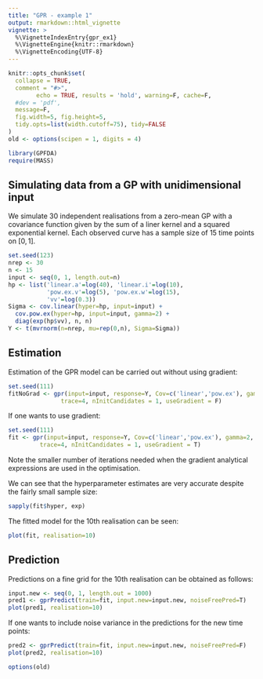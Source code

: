 ```yaml
---
title: "GPR - example 1"
output: rmarkdown::html_vignette
vignette: >
  %\VignetteIndexEntry{gpr_ex1}
  %\VignetteEngine{knitr::rmarkdown}
  %\VignetteEncoding{UTF-8}
---
```


```r
knitr::opts_chunk$set(
  collapse = TRUE,
  comment = "#>",
        echo = TRUE, results = 'hold', warning=F, cache=F, 
  #dev = 'pdf', 
  message=F, 
  fig.width=5, fig.height=5,
  tidy.opts=list(width.cutoff=75), tidy=FALSE
)
old <- options(scipen = 1, digits = 4)
```

```r
library(GPFDA)
require(MASS)
```

## Simulating data from a GP with unidimensional input

We simulate $30$ independent realisations from a zero-mean GP with a covariance 
function given by the sum of a liner kernel and a squared exponential kernel. 
Each observed curve has a sample size of $15$ time points on $[0,1]$.

```r
set.seed(123)
nrep <- 30
n <- 15
input <- seq(0, 1, length.out=n)
hp <- list('linear.a'=log(40), 'linear.i'=log(10),
           'pow.ex.v'=log(5), 'pow.ex.w'=log(15),
           'vv'=log(0.3))
Sigma <- cov.linear(hyper=hp, input=input) + 
  cov.pow.ex(hyper=hp, input=input, gamma=2) + 
  diag(exp(hp$vv), n, n)
Y <- t(mvrnorm(n=nrep, mu=rep(0,n), Sigma=Sigma))
```

## Estimation

Estimation of the GPR model can be carried out without using gradient:
```r
set.seed(111)
fitNoGrad <- gpr(input=input, response=Y, Cov=c('linear','pow.ex'), gamma=2, 
               trace=4, nInitCandidates = 1, useGradient = F)
```

If one wants to use gradient:
```r
set.seed(111)
fit <- gpr(input=input, response=Y, Cov=c('linear','pow.ex'), gamma=2, 
         trace=4, nInitCandidates = 1, useGradient = T)
```

Note the smaller number of iterations needed when the gradient analytical 
expressions are used in the optimisation.

We can see that the hyperparameter estimates are very accurate despite the fairly 
small sample size:
```r
sapply(fit$hyper, exp)
```

The fitted model for the $10$th realisation can be seen:
```r
plot(fit, realisation=10)
```


## Prediction

Predictions on a fine grid for the $10$th realisation can be obtained as follows:
```r
input.new <- seq(0, 1, length.out = 1000)
pred1 <- gprPredict(train=fit, input.new=input.new, noiseFreePred=T)
plot(pred1, realisation=10)
```

If one wants to include noise variance in the predictions for the new time points:
```r
pred2 <- gprPredict(train=fit, input.new=input.new, noiseFreePred=F)
plot(pred2, realisation=10)
```

```r
options(old)
```

